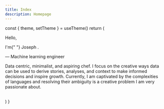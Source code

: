```yaml
---
title: Index
description: Homepage
---
```



  const { theme, setTheme } = useTheme()
    return (
      <div className="mx-auto flex h-screen w-[95vw] max-w-screen-xl items-center  py-8 sm:justify-start">
        <div className="flex flex-col px-[2vw] md:w-3/4">
          <div className="flex w-3/4 select-none flex-col gap-4 font-light">
            <p className="text-3xl sm:text-6xl smmd:text-7xl md:text-8xl lg:text-9xl font-bold">
              Hello<span className="text-primary">,</span>
            </p>
            <p className="text-4xl sm:text-5xl smmd:text-6xl md:text-7xl lg:text-8xl">
              I<span className="text-primary">'</span>m{" "}
              <span className="underline decoration-primary decoration-2 lg:decoration-[6px]">
                Joseph
              </span>
              <span className="text-primary">.</span>
            </p>
            <p className="text-zinc-600 dark:text-zinc-300 smmd:text-lg md:text-xl lg:text-2xl">
              <span className="text-primary">&#x2014;</span> Machine learning engineer
            </p>
            <p className="text-xs smmd:text-base">
              Data centric, minimalist, and aspiring chef. I focus on the
              creative ways data can be used to derive stories, analyses, and
              context to make informed decisions and inspire growth. Currently,
              I am captivated by the complexities of languages and resolving
              their ambiguity is a creative problem I am very passionate about.
            </p>
          </div>
          <div className='flex flex-row mt-4'>
            <KaggleIcon />
            <TwitterIcon />      
            <LinkedInIcon />
            <IEEEIcon />
          </div>
        </div>
      </div>
    )
}

<Index />
